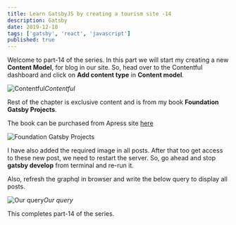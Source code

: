 ```yaml
---
title: Learn GatsbyJS by creating a tourism site -14
description: Gatsby
date: 2019-12-18
tags: ['gatsby', 'react', 'javascript']
published: true
---
```


Welcome to part-14 of the series. In this part we will start my creating a new **Content Model**, for blog in our site. So, head over to the Contentful dashboard and click on **Add content type** in **Content model**.

![Contentful](https://ik.imagekit.io/thewebdev/GatsbyTourism/14/1_7rqLiWp-W.png)*Contentful*

Rest of the chapter is exclusive content and is from my book **Foundation Gatsby Projects**.

The book can be purchased from Apress site <a href="https://www.apress.com/in/book/9781484265574" target="_blank" rel="noopener noreferrer">here</a>

![Foundation Gatsby Projects](https://res.cloudinary.com/dxkxvfo2o/image/upload/v1609570264/Foundation_Gatsby_zilffx.jpg)

I have also added the required image in all posts. After that too get access to these new post, we need to restart the server. So, go ahead and stop **gatsby develop** from terminal and re-run it.

Also, refresh the graphql in browser and write the below query to display all posts.

![Our query](https://ik.imagekit.io/thewebdev/GatsbyTourism/14/18_-pYBzIiTA3.png)*Our query*

This completes part-14 of the series.
